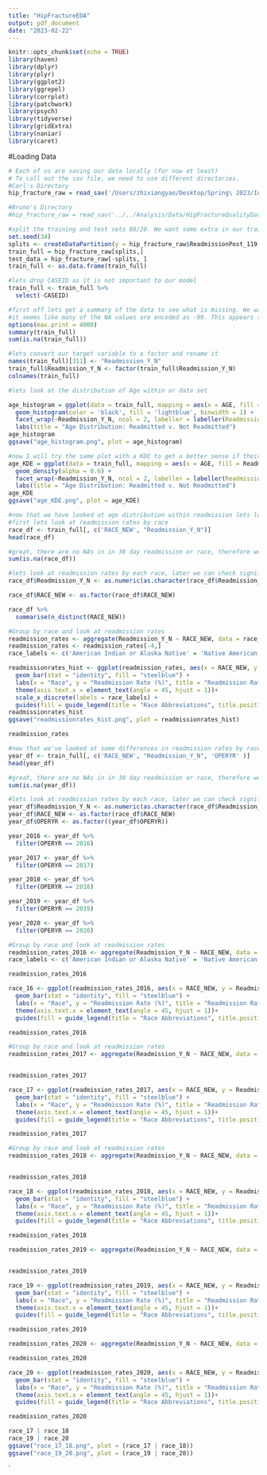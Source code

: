 ```yaml
---
title: "HipFractureEDA"
output: pdf_document
date: "2023-02-22"
---
```


```r
knitr::opts_chunk$set(echo = TRUE)
library(haven)
library(dplyr)
library(plyr)
library(ggplot2)
library(ggrepel)
library(corrplot)
library(patchwork)
library(psych)
library(tidyverse)
library(gridExtra)
library(naniar)
library(caret)
```

#Loading Data 
```r
# Each of us are saving our data locally (for now at least)
# To call out the sav file, we need to use different directories.
#Carl's Directory
hip_fracture_raw = read_sav('/Users/zhixiangyao/Desktop/Spring\ 2023/Intro\ BioMed\ Data\ Sci/Project/HipFractureQualityData.sav') # Carl's Directory

#Bruno's Directory
#hip_fracture_raw = read_sav('../../Analysis/Data/HipFractureQualityData.sav')
```


```r
#split the training and test sets 80/20. We want some extra in our training for validation
set.seed(34)
splits <- createDataPartition(y = hip_fracture_raw$ReadmissionPost_119, p = 0.8, list = FALSE)
train_full = hip_fracture_raw[splits,]
test_data = hip_fracture_raw[-splits, ]
train_full <- as.data.frame(train_full)

#lets drop CASEID as it is not important to our model
train_full <- train_full %>% 
  select(-CASEID)
```


```r
#first off lets get a summary of the data to see what is missing. We want to look more closely at the encoded columns (Starting at Gender = 1) since we would not expect NA's here
#it seems like many of the NA values are encoded as -99. This appears to be the case in instances where the NA is not applicable in this situation. This is a good way of encoding the missingness in our model in a meaninful way. Moreover, it looks like there are very relatively few missing values
options(max.print = 4000)
summary(train_full)
sum(is.na(train_full))
```


```r
#lets convert our target variable to a factor and rename it
names(train_full)[311] <- "Readmission_Y_N"
train_full$Readmission_Y_N <- factor(train_full$Readmission_Y_N)
colnames(train_full)
```



```r
#lets look at the distribution of Age within or data set

age_histogram = ggplot(data = train_full, mapping = aes(x = AGE, fill = Readmission_Y_N)) + 
  geom_histogram(color = 'black', fill = 'lightblue', binwidth = 1) + 
  facet_wrap(~Readmission_Y_N, ncol = 2, labeller = labeller(Readmission_Y_N = c('0' = 'Not Readmitted', '1' = 'Readmitted')))+
  labs(title = "Age Distribution: Readmitted v. Not Readmitted")
age_histogram
ggsave("age_histogram.png", plot = age_histogram)

#now I will try the same plot with a KDE to get a better sense if their is a distriubution
age_KDE = ggplot(data = train_full, mapping = aes(x = AGE, fill = Readmission_Y_N)) + 
  geom_density(alpha = 0.6) + 
  facet_wrap(~Readmission_Y_N, ncol = 2, labeller = labeller(Readmission_Y_N = c('0' = 'Not Readmitted', '1' = 'Readmitted')))+
  labs(title = "Age Distribution: Readmitted v. Not Readmitted")
age_KDE
ggsave("age_KDE.png", plot = age_KDE)
```

```r
#now that we have looked at age distribution within readmission lets look at race
#first lets look at readmission rates by race
race_df <- train_full[, c('RACE_NEW', "Readmission_Y_N")]
head(race_df)

#great, there are no NAs in in 30 day readmission or race, therefore we calculate some statistics 
sum(is.na(race_df))

#lets look at readmission rates by each race, later we can check significance of differences 
race_df$Readmission_Y_N <- as.numeric(as.character(race_df$Readmission_Y_N))

race_df$RACE_NEW <- as.factor(race_df$RACE_NEW)

race_df %>% 
  summarise(n_distinct(RACE_NEW))
```


```r
#Group by race and look at readmission rates
readmission_rates <- aggregate(Readmission_Y_N ~ RACE_NEW, data = race_df, FUN = function(x) mean(x)*100)
readmission_rates <- readmission_rates[-4,]
race_labels <- c('American Indian or Alaska Native' = 'Native American', 'Asian' = 'Asian', 'Black or African American' = 'Black', 'Native Hawaiian or Pacific Islander' = 'Hawaiin or Pacific Islander', 'Some Other Race' = 'Other', 'White' = 'White')
```


```r
readmissionrates_hist <- ggplot(readmission_rates, aes(x = RACE_NEW, y = Readmission_Y_N)) +
  geom_bar(stat = "identity", fill = "steelblue") +
  labs(x = "Race", y = "Readmission Rate (%)", title = "Readmission Rates by Race") +
  theme(axis.text.x = element_text(angle = 45, hjust = 1))+
  scale_x_discrete(labels = race_labels) +
  guides(fill = guide_legend(title = "Race Abbreviations", title.position = "top", nrow = 1))
readmissionrates_hist
ggsave("readmissionrates_hist.png", plot = readmissionrates_hist)

readmission_rates
```

```r
#now that we've looked at some differences in readmission rates by race lets see if there are any changes between years
year_df <- train_full[, c('RACE_NEW', "Readmission_Y_N", 'OPERYR' )]
head(year_df)

#great, there are no NAs in in 30 day readmission or race, therefore we calculate some statistics 
sum(is.na(year_df))

#lets look at readmission rates by each race, later we can check significance of differences 
year_df$Readmission_Y_N <- as.numeric(as.character(race_df$Readmission_Y_N))
year_df$RACE_NEW <- as.factor(race_df$RACE_NEW)
year_df$OPERYR <- as.factor((year_df$OPERYR))

year_2016 <- year_df %>%
  filter(OPERYR == 2016)

year_2017 <- year_df %>%
  filter(OPERYR == 2017)

year_2018 <- year_df %>%
  filter(OPERYR == 2018)

year_2019 <- year_df %>%
  filter(OPERYR == 2019)

year_2020 <- year_df %>%
  filter(OPERYR == 2020)
```


```r
#Group by race and look at readmission rates
readmission_rates_2016 <- aggregate(Readmission_Y_N ~ RACE_NEW, data = year_2016, FUN = function(x) mean(x)*100)
race_labels <- c('American Indian or Alaska Native' = 'Native American', 'Asian' = 'Asian', 'Black or African American' = 'Black', 'Native Hawaiian or Pacific Islander' = 'Hawaiin or Pacific Islander', 'Some Other Race' = 'Other', 'White' = 'White')

readmission_rates_2016

race_16 <- ggplot(readmission_rates_2016, aes(x = RACE_NEW, y = Readmission_Y_N)) +
  geom_bar(stat = "identity", fill = "steelblue") +
  labs(x = "Race", y = "Readmission Rate (%)", title = "Readmission Rates by Race 2016") +
  theme(axis.text.x = element_text(angle = 45, hjust = 1))+
  guides(fill = guide_legend(title = "Race Abbreviations", title.position = "top", nrow = 1))

readmission_rates_2016
```


```r
#Group by race and look at readmission rates
readmission_rates_2017 <- aggregate(Readmission_Y_N ~ RACE_NEW, data = year_2017, FUN = function(x) mean(x)*100)


readmission_rates_2017

race_17 <- ggplot(readmission_rates_2017, aes(x = RACE_NEW, y = Readmission_Y_N)) +
  geom_bar(stat = "identity", fill = "steelblue") +
  labs(x = "Race", y = "Readmission Rate (%)", title = "Readmission Rates by Race 2017") +
  theme(axis.text.x = element_text(angle = 45, hjust = 1))+
  guides(fill = guide_legend(title = "Race Abbreviations", title.position = "top", nrow = 1))

readmission_rates_2017
```


```r
#Group by race and look at readmission rates
readmission_rates_2018 <- aggregate(Readmission_Y_N ~ RACE_NEW, data = year_2018, FUN = function(x) mean(x)*100)


readmission_rates_2018

race_18 <- ggplot(readmission_rates_2018, aes(x = RACE_NEW, y = Readmission_Y_N)) +
  geom_bar(stat = "identity", fill = "steelblue") +
  labs(x = "Race", y = "Readmission Rate (%)", title = "Readmission Rates by Race 2018") +
  theme(axis.text.x = element_text(angle = 45, hjust = 1))+
  guides(fill = guide_legend(title = "Race Abbreviations", title.position = "top", nrow = 1))

readmission_rates_2018
```


```r
readmission_rates_2019 <- aggregate(Readmission_Y_N ~ RACE_NEW, data = year_2019, FUN = function(x) mean(x)*100)


readmission_rates_2019

race_19 <- ggplot(readmission_rates_2019, aes(x = RACE_NEW, y = Readmission_Y_N)) +
  geom_bar(stat = "identity", fill = "steelblue") +
  labs(x = "Race", y = "Readmission Rate (%)", title = "Readmission Rates by Race 2019") +
  theme(axis.text.x = element_text(angle = 45, hjust = 1))+
  guides(fill = guide_legend(title = "Race Abbreviations", title.position = "top", nrow = 1))

readmission_rates_2019
```


```r
readmission_rates_2020 <- aggregate(Readmission_Y_N ~ RACE_NEW, data = year_2020, FUN = function(x) mean(x)*100)

readmission_rates_2020

race_20 <- ggplot(readmission_rates_2020, aes(x = RACE_NEW, y = Readmission_Y_N)) +
  geom_bar(stat = "identity", fill = "steelblue") +
  labs(x = "Race", y = "Readmission Rate (%)", title = "Readmission Rates by Race 2020") +
  theme(axis.text.x = element_text(angle = 45, hjust = 1))+
  guides(fill = guide_legend(title = "Race Abbreviations", title.position = "top", nrow = 1))

readmission_rates_2020
```

```r
race_17 | race_18
race_19 | race_20
ggsave("race_17_18.png", plot = (race_17 | race_18))
ggsave("race_19_20.png", plot = (race_19 | race_20))
```

`

















